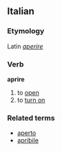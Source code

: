 ==Italian==
===Etymology===
Latin ''[[aperire]]''
===Verb===
'''aprire'''

# to [[open]]
# to [[turn on]]

===Related terms===
*[[aperto]]
*[[apribile]]